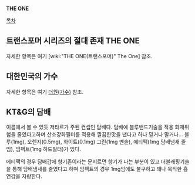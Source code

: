'''THE ONE'''

[[목차]]

== 트랜스포머 시리즈의 절대 존재 THE ONE ==
자세한 항목은 여기 [wiki:"THE ONE(트랜스포머)" The One] 참조.

== 대한민국의 가수 ==
자세한 항목은 여기 [[더원(가수)]] 참조.

== KT&G의 담배 ==
이름에서 볼 수 있듯 저타르가 주된 컨셉인 담배다. 담배에 블루밴드기술을 적용 화재위험을 줄였다고하며 산소강화필터를 적용해 깔끔한맛을 낸다고 하나 믿거나 말거나...
블루(1mg), 오렌지(0.5mg), 화이트(0.1mg)
그린(1mg 멘솔), 에티팩(1mg 담배냄새 줄임), 임팩트(1mg 하드필터)가 있다.

에티팩의 경우 담배갑에 향기존이라는 문지르면 향기가 나는 부분이 있고 더블래핑기술을 통해 담배냄새를 줄였다고 하며
임팩트의 경우 1mg임에도 불구하고 꽤나 묵직한 흡연감을 자랑한다.
